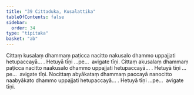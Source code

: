 ```yaml
---
title: "39 Cittaduka, Kusalattika"
tableOfContents: false
sidebar:
  order: 34
type: "tipitaka"
basket: "ab"
---
```



<DynamicBreadcrumb />

<Division number="48">

<Paragraph number="142">
Cittaṃ kusalaṃ dhammaṃ paṭicca nacitto nakusalo dhammo uppajjati hetupaccayā… . Hetuyā tīṇi …pe…  avigate tīṇi.
</Paragraph>

<Paragraph number="143">
Cittaṃ akusalaṃ dhammaṃ paṭicca nacitto naakusalo dhammo uppajjati hetupaccayā… . Hetuyā tīṇi …pe…  avigate tīṇi.
</Paragraph>

<Paragraph number="144">
Nocittaṃ abyākataṃ dhammaṃ paccayā nanocitto naabyākato dhammo uppajjati hetupaccayā… . Hetuyā tīṇi …pe…  avigate tīṇi.
</Paragraph>
</Division>